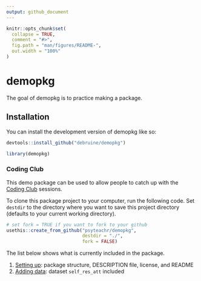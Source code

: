 ```yaml
---
output: github_document
---
```


<!-- README.md is generated from README.Rmd. Please edit that file -->

```r
knitr::opts_chunk$set(
  collapse = TRUE,
  comment = "#>",
  fig.path = "man/figures/README-",
  out.width = "100%"
)
```

# demopkg

<!-- badges: start -->
<!-- badges: end -->

The goal of demopkg is to practice making a package.

## Installation

You can install the development version of demopkg like so:

``` r
devtools::install_github("debruine/demopkg")
```


```r
library(demopkg)
```


### Coding Club

This demo package can be used to allow people to catch up with the [Coding Club](https://psyteachr.github.io/intro-r-pkgs/) sessions. 

To clone this package project to your computer, run the following code. Set `destdir` to the directory where you want to save this project directory (defaults to your current working directory). 

```r
# set fork = TRUE if you want to fork to your github 
usethis::create_from_github("psyteachr/demopkg", 
                            destdir = "./",
                            fork = FALSE)
```

The list below shows what is currently included in the package.

1. [Setting up](https://psyteachr.github.io/intro-r-pkgs/01-setup.html): package structure, DESCRIPTION file, license, and README
2. [Adding data](https://psyteachr.github.io/intro-r-pkgs/02-data.html): dataset `self_res_att` included



